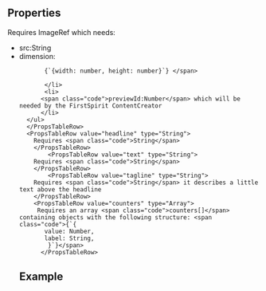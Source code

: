
<Meta
  title="Interesting Facts Section"
  subtitle="a complete interesting facts section"
/>

## Properties

<PropsTable>
  <PropsTableRow value="backgroundImage" type="Object">
    Requires <span class="code">ImageRef</span> which needs:
    <ul>
      <li>
       <span class="code">src:String</span>
       </li>
       <li> 
         <span class="code">dimension:
        
           {`{width: number, height: number}`} </span>
          
           </li>
           <li>
          <span class="code">previewId:Number</span> which will be needed by the FirstSpirit ContentCreator
          </li>
      </ul>
      </PropsTableRow>
      <PropsTableRow value="headline" type="String">
        Requires <span class="code">String</span>
        </PropsTableRow>
            <PropsTableRow value="text" type="String">
        Requires <span class="code">String</span>
        </PropsTableRow>
            <PropsTableRow value="tagline" type="String">
        Requires <span class="code">String</span> it describes a little text above the headline
        </PropsTableRow>
        <PropsTableRow value="counters" type="Array">
         Requires an array <span class="code">counters[]</span> containing objects with the following structure: <span class="code">{`{ 
           value: Number,
           label: String,
            }`}</span> 
          </PropsTableRow>
</PropsTable>

## Example

<ExampleLoader example="Sections/InterestingFactsSection.tsx" />
